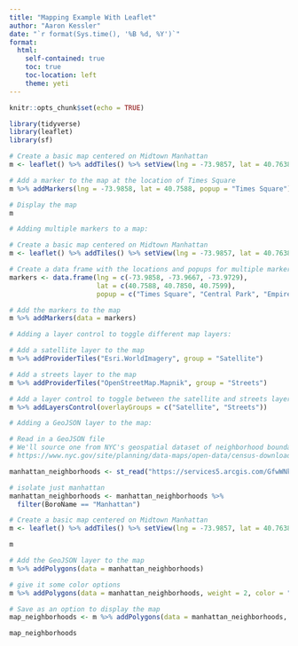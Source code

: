 ```yaml
---
title: "Mapping Example With Leaflet"
author: "Aaron Kessler"
date: "`r format(Sys.time(), '%B %d, %Y')`"
format:
  html:
    self-contained: true
    toc: true
    toc-location: left
    theme: yeti
---
```


```r
knitr::opts_chunk$set(echo = TRUE)

library(tidyverse)
library(leaflet)
library(sf)


```



```r
# Create a basic map centered on Midtown Manhattan
m <- leaflet() %>% addTiles() %>% setView(lng = -73.9857, lat = 40.7638, zoom = 14)
```


```r
# Add a marker to the map at the location of Times Square
m %>% addMarkers(lng = -73.9858, lat = 40.7588, popup = "Times Square")
```


```r
# Display the map
m
```


```r
# Adding multiple markers to a map:

# Create a basic map centered on Midtown Manhattan
m <- leaflet() %>% addTiles() %>% setView(lng = -73.9857, lat = 40.7638, zoom = 14)

# Create a data frame with the locations and popups for multiple markers
markers <- data.frame(lng = c(-73.9858, -73.9667, -73.9729), 
                      lat = c(40.7588, 40.7850, 40.7599), 
                      popup = c("Times Square", "Central Park", "Empire State Building"))

# Add the markers to the map
m %>% addMarkers(data = markers)
```


```r
# Adding a layer control to toggle different map layers:

# Add a satellite layer to the map
m %>% addProviderTiles("Esri.WorldImagery", group = "Satellite")
```


```r
# Add a streets layer to the map
m %>% addProviderTiles("OpenStreetMap.Mapnik", group = "Streets")
```


```r
# Add a layer control to toggle between the satellite and streets layers
m %>% addLayersControl(overlayGroups = c("Satellite", "Streets"))
```


```r
# Adding a GeoJSON layer to the map:

# Read in a GeoJSON file
# We'll source one from NYC's geospatial dataset of neighborhood boundaries:
# https://www.nyc.gov/site/planning/data-maps/open-data/census-download-metadata.page

manhattan_neighborhoods <- st_read("https://services5.arcgis.com/GfwWNkhOj9bNBqoJ/arcgis/rest/services/NYC_Neighborhood_Tabulation_Areas_2020/FeatureServer/0/query?where=1=1&outFields=*&outSR=4326&f=pgeojson")
```


```r
# isolate just manhattan
manhattan_neighborhoods <- manhattan_neighborhoods %>% 
  filter(BoroName == "Manhattan")
```


```r
# Create a basic map centered on Midtown Manhattan
m <- leaflet() %>% addTiles() %>% setView(lng = -73.9857, lat = 40.7638, zoom = 14)

m
```


```r
# Add the GeoJSON layer to the map
m %>% addPolygons(data = manhattan_neighborhoods)
```


```r
# give it some color options
m %>% addPolygons(data = manhattan_neighborhoods, weight = 2, color = "white", fillOpacity = 0.7, fillColor = "blue")
```


```r
# Save as an option to display the map
map_neighborhoods <- m %>% addPolygons(data = manhattan_neighborhoods, weight = 2, color = "white", fillOpacity = 0.7, fillColor = "blue")

map_neighborhoods
```

